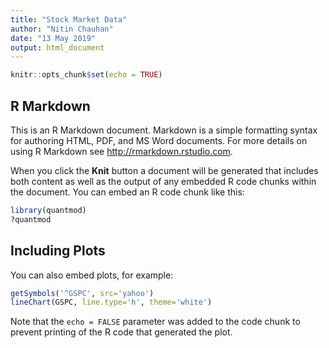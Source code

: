 ```yaml
---
title: "Stock Market Data"
author: "Nitin Chauhan"
date: "13 May 2019"
output: html_document
---
```


```r
knitr::opts_chunk$set(echo = TRUE)
```

## R Markdown

This is an R Markdown document. Markdown is a simple formatting syntax for authoring HTML, PDF, and MS Word documents. For more details on using R Markdown see <http://rmarkdown.rstudio.com>.

When you click the **Knit** button a document will be generated that includes both content as well as the output of any embedded R code chunks within the document. You can embed an R code chunk like this:

```r
library(quantmod)
?quantmod
```

## Including Plots

You can also embed plots, for example:

```r
getSymbols('^GSPC', src='yahoo')
lineChart(GSPC, line.type='h', theme='white')
```

Note that the `echo = FALSE` parameter was added to the code chunk to prevent printing of the R code that generated the plot.
